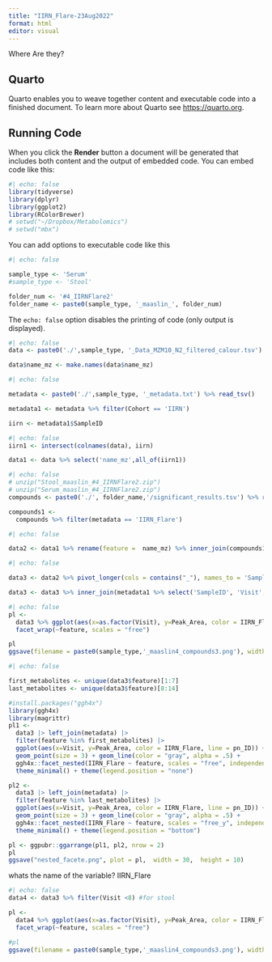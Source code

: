 ```yaml
---
title: "IIRN_Flare-23Aug2022"
format: html
editor: visual
---
```


Where Are they?


## Quarto

Quarto enables you to weave together content and executable code into a finished document. To learn more about Quarto see <https://quarto.org>.

## Running Code

When you click the **Render** button a document will be generated that includes both content and the output of embedded code. You can embed code like this:

```r
#| echo: false
library(tidyverse)
library(dplyr)
library(ggplot2)
library(RColorBrewer)
# setwd("~/Dropbox/Metabolomics")
# setwd("mbx")
```

You can add options to executable code like this

```r
#| echo: false

sample_type <- 'Serum'
#sample_type <- 'Stool'

folder_num <- '#4_IIRNFlare2'
folder_name <- paste0(sample_type, '_maaslin_', folder_num)
```

The `echo: false` option disables the printing of code (only output is displayed).

```r
#| echo: false
data <- paste0('./',sample_type, '_Data_MZM10_N2_filtered_calour.tsv') %>% read_tsv()

data$name_mz <- make.names(data$name_mz)
```

```r
#| echo: false

metadata <- paste0('./',sample_type, '_metadata.txt') %>% read_tsv()

metadata1 <- metadata %>% filter(Cohort == 'IIRN')

iirn <- metadata1$SampleID
```

```r
#| echo: false
iirn1 <- intersect(colnames(data), iirn)

data1 <- data %>% select('name_mz',all_of(iirn1))
```

```r
#| echo: false
# unzip("Stool_maaslin_#4_IIRNFlare2.zip")
# unzip("Serum_maaslin_#4_IIRNFlare2.zip")
compounds <- paste0('./', folder_name,'/significant_results.tsv') %>% read_tsv()

compounds1 <- 
  compounds %>% filter(metadata == 'IIRN_Flare')
```

```r
#| echo: false

data2 <- data1 %>% rename(feature =  name_mz) %>% inner_join(compounds1 %>% select(feature))
```

```r
#| echo: false

data3 <- data2 %>% pivot_longer(cols = contains("_"), names_to = 'SampleID', values_to = 'Peak_Area')

data3 <- data3 %>% inner_join(metadata1 %>% select('SampleID', 'Visit', 'IIRN_Flare'))

```

```r
#| echo: false
pl <- 
  data3 %>% ggplot(aes(x=as.factor(Visit), y=Peak_Area, color = IIRN_Flare)) + geom_boxplot() + 
  facet_wrap(~feature, scales = "free")

pl
ggsave(filename = paste0(sample_type,'_maaslin4_compounds3.png'), width = 60, height = 60, units = "cm", pl)
```

```r
#| echo: false

first_metabolites <- unique(data3$feature)[1:7]
last_metabolites <- unique(data3$feature)[8:14]

#install.packages("ggh4x")
library(ggh4x)
library(magrittr)
pl1 <-
  data3 |> left_join(metadata) |> 
  filter(feature %in% first_metabolites) |> 
  ggplot(aes(x=Visit, y=Peak_Area, color = IIRN_Flare, line = pn_ID)) + 
  geom_point(size = 3) + geom_line(color = "gray", alpha = .5) +
  ggh4x::facet_nested(IIRN_Flare ~ feature, scales = "free", independent = "y" ) + 
  theme_minimal() + theme(legend.position = "none")

pl2 <-
  data3 |> left_join(metadata) |> 
  filter(feature %in% last_metabolites) |> 
  ggplot(aes(x=Visit, y=Peak_Area, color = IIRN_Flare, line = pn_ID)) + 
  geom_point(size = 3) + geom_line(color = "gray", alpha = .5) +
  ggh4x::facet_nested(IIRN_Flare ~ feature, scales = "free_y", independent = "y" ) + 
  theme_minimal() + theme(legend.position = "bottom")

pl <- ggpubr::ggarrange(pl1, pl2, nrow = 2)
pl
ggsave("nested_facete.png", plot = pl,  width = 30,  height = 10)
```
whats the name of the variable? IIRN_Flare

```r
#| echo: false
data4 <- data3 %>% filter(Visit <8) #for stool

pl <- 
  data4 %>% ggplot(aes(x=as.factor(Visit), y=Peak_Area, color = IIRN_Flare)) + geom_boxplot() + 
  facet_wrap(~feature, scales = "free")

#pl
ggsave(filename = paste0(sample_type,'_maaslin4_compounds3.png'), width = 60, height = 60, units = "cm", pl)
```

```r

```
